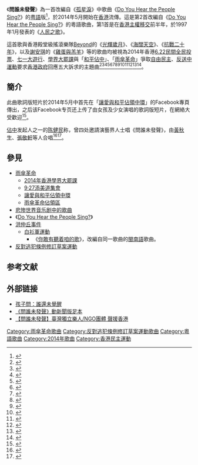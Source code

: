 {{NoteTA
|1=zh-hans:悲惨世界; zh-hant:悲慘世界; zh-cn:悲惨世界; zh-tw:悲慘世界; zh-hk:孤星淚; zh-mo:孤星淚; zh-my:悲惨世界; zh-sg:悲惨世界}}
{{Infobox song
| name          = 問誰未發聲
| type          = song
| artist        = 
| cover         = 
| cover_size    = 
| language      = [[粵語|粵語]]
| written       = 2014年2月至4月
| published     = 2014年5月
| released      = 
| format        = [[網絡歌曲|網絡歌曲]]
| recorded      = 
| genre         = {{le|抗爭歌曲|Protest song}}
| length        = 
| composer      = [[克勞德-米歇爾·勳伯格|克勞德-米歇爾·勳伯格]]、[[阿蘭·鮑伯利|阿蘭·鮑伯利]]
| lyricist      = 
}}
{{External media
| float  = right
| video1 = {{YouTube|o8KX0PboIvU|《問誰未發聲》廣東話版}}
| video2 = {{YouTube|IweBON1Bv_U|《問誰未發聲》英語版}}
| video3 = {{YouTube|o6Geu2bybr0|《問誰未發聲》國語版}}
}}

《'''問誰未發聲'''》為一首改編自《[[孤星淚|孤星淚]]》中歌曲《[[Do_You_Hear_the_People_Sing?|Do You Hear the People Sing?]]》的[[粤語|粤語]]版<ref name=News>{{cite news |title=女童唱《問誰未發聲》支持佔中 |url=http://news.sina.com.hk/news/20140527/-2-3272759/1.html |publisher=新浪香港 |date=2014-05-27 |accessdate=2014-08-13 |archive-url=https://web.archive.org/web/20140813191003/http://news.sina.com.hk/news/20140527/-2-3272759/1.html |archive-date=2014-08-13 |dead-url=yes }}</ref>，於2014年5月開始在[[香港|香港]]流傳。這是第2首改編自《[[Do_You_Hear_the_People_Sing?|Do You Hear the People Sing?]]》的粵語歌曲，第1首是在[[香港主權移交|香港主權移交]]前半年，於1997年1月發表的《[[人民之歌|人民之歌]]》。

這首歌與香港殿堂級搖滾樂隊[[Beyond|Beyond]]的《[[光輝歲月_(專輯)|光輝歲月]]》、《[[海闊天空_(Beyond歌曲)|海闊天空]]》、《[[Together_(EP)|抗戰二十年]]》，以及[[謝安琪|謝安琪]]的《[[雞蛋與羔羊|雞蛋與羔羊]]》等的歌曲均被視為2014年香港[[6.22民間全民投票|6.22民間全民投票]]、[[七一大遊行|七一大遊行]]、[[2014年香港學界大罷課|學界大罷課]]與「[[讓愛與和平佔領中環|和平佔中]]」、「[[雨傘革命|雨傘革命]]」爭取[[自由|自由]][[民主|民主]]、[[反送中運動|反送中運動]]要求[[香港政府|香港政府]]回應五大訴求的主題曲<ref>{{cite news |title=被台灣影響？小女孩主唱 香港占領中環主題曲《誰還未覺醒》 |url=http://www.businessweekly.com.tw/KBlogArticle.aspx?ID=9469&pnumber=1 |publisher=商業周刊 |date=2014-09-29 |accessdate=2014-10-01 |archive-date=2014-10-06 |archive-url=https://web.archive.org/web/20141006144533/http://www.businessweekly.com.tw/KBlogArticle.aspx?ID=9469&pnumber=1 |dead-url=no }}</ref><ref>{{cite news |title=影片:《孩子問:誰還未覺醒》網路熱傳 |url=http://www.epochtimes.com.tw/n92644/影片-孩子問-誰還未覺醒網路熱傳.html |publisher=大紀元時報 |date=2014-05-29 |accessdate=2020-10-04 |archive-date=2017-07-31 |archive-url=https://web.archive.org/web/20170731231427/http://www.epochtimes.com.tw/n92644/%E5%BD%B1%E7%89%87-%E5%AD%A9%E5%AD%90%E5%95%8F-%E8%AA%B0%E9%82%84%E6%9C%AA%E8%A6%BA%E9%86%92%E7%B6%B2%E8%B7%AF%E7%86%B1%E5%82%B3.html |dead-url=no }}</ref><ref>{{cite news |title=13000人罷課拒認命 |url=http://www.inmediahk.net/13000e |publisher=香港獨立媒體 |date=2014-09-22 |accessdate=2014-10-01 |archive-date=2014-10-06 |archive-url=https://web.archive.org/web/20141006092217/http://www.inmediahk.net/13000e |dead-url=no }}</ref><ref>{{cite news |title=萬人罷課 高呼「拒絕認命」港府：尊重同學追求民主 信政制能邁步 |url=http://www.mingpaocanada.com/Tor/htm/News/20140923/tac1_r.htm |publisher=明報 |date=2014-09-23 |accessdate=2014-10-01 |archive-date=2014-09-28 |archive-url=https://web.archive.org/web/20140928083832/http://www.mingpaocanada.com/Tor/htm/News/20140923/tac1_r.htm |dead-url=no }}</ref><ref>{{cite news |title=Beyond「海闊天空」成佔中曲 歌詞貼切！ |url=http://www.nexttv.com.tw/news/realtime/international/11151047/privacy |publisher=壹電視 |date=2014-09-30 |accessdate=2014-10-01 |archive-date=2014-10-06 |archive-url=https://web.archive.org/web/20141006070106/http://www.nexttv.com.tw/news/realtime/international/11151047/privacy |dead-url=no }}</ref><ref>{{cite news |title=Beyond黃家駒精神不死　《海闊天空》成民運聖歌 |url=http://www.appledaily.com.tw/realtimenews/article/entertainment/20141001/479647/ |publisher=台灣蘋果日報 |date=2014-10-01 |accessdate=2014-10-01 |archive-date=2014-10-06 |archive-url=https://web.archive.org/web/20141006114419/http://www.appledaily.com.tw/realtimenews/article/entertainment/20141001/479647/ |dead-url=no }}</ref><ref>{{cite news |title=因為不羈放縱愛自由　Beyond《海闊天空》成佔中主題曲 |url=http://www.ettoday.net/news/20140930/407523.htm?from=easynews |publisher=ETtoday |date=2014-09-30 |accessdate=2014-10-01 |archive-date=2014-10-01 |archive-url=https://web.archive.org/web/20141001171237/http://www.ettoday.net/news/20140930/407523.htm?from=easynews |dead-url=no }}</ref><ref>{{cite news |title=香港佔中／「佔中」打死不退！ 空拍13萬人遍地開花 |url=http://news.tvbs.com.tw/entry/548590 |publisher=TVBS |date=2014-09-30 |accessdate=2014-10-01 |archive-date=2014-10-06 |archive-url=https://web.archive.org/web/20141006085438/http://news.tvbs.com.tw/entry/548590 |dead-url=no }}</ref><ref>{{cite news |title=Beyond挺！ 黃貫中與民眾唱「海闊天空」 |url=http://news.ebc.net.tw/apps/newsList.aspx?id=1412131789 |archive-url=https://web.archive.org/web/20141006065640/http://news.ebc.net.tw/apps/newsList.aspx?id=1412131789 |publisher=東森新聞 |date=2014-10-01 |archive-date=2014-10-06 |accessdate=2014-10-01 |dead-url=yes }}</ref><ref>{{cite news |title=「風雨中抱緊自由」 香港佔中大V隱秘發聲 |url=http://m.ntdtv.com/xtr/mb5/2014/10/01/a1142560.html |archive-url=https://web.archive.org/web/20141006090315/http://m.ntdtv.com/xtr/mb5/2014/10/01/a1142560.html |publisher=新唐人電視台 |date=2014-10-01 |archive-date=2014-10-06 |accessdate=2014-10-01 |dead-url=yes }}</ref><ref>{{cite news |title=謝安琪 Kay Tse《雞蛋與羔羊》 |url=http://www.appledaily.com.tw/realtimenews/article/new/20140630/425521/ |publisher=台灣蘋果日報 |date=2014-06-30 |accessdate=2014-10-01 |archive-date=2014-10-06 |archive-url=https://web.archive.org/web/20141006071146/http://www.appledaily.com.tw/realtimenews/article/new/20140630/425521/ |dead-url=no }}</ref><ref>{{cite news |title=現身金鐘送物資 「學運女神」謝安琪挺佔中 |url=http://video.n.yam.com/20141001588811/現身金鐘送物資%20「學運女神」謝安琪挺佔中 |archive-url=https://web.archive.org/web/20160305111818/http://video.n.yam.com/20141001588811/%E7%8F%BE%E8%BA%AB%E9%87%91%E9%90%98%E9%80%81%E7%89%A9%E8%B3%87%20%E3%80%8C%E5%AD%B8%E9%81%8B%E5%A5%B3%E7%A5%9E%E3%80%8D%E8%AC%9D%E5%AE%89%E7%90%AA%E6%8C%BA%E4%BD%94%E4%B8%AD |publisher=TVBS |date=2014-10-01 |archive-date=2016-03-05 |accessdate=2017-06-25 |dead-url=no }}</ref><ref>{{cite news |title=歌詞敏感點擊近百萬 中宣部查刪2影片 |url=http://www.epochtimes.com.tw/n96081/歌詞敏感點擊近百萬-中宣部查刪2影片.html |publisher=大紀元時報 |date=2014-07-07 |accessdate=2020-10-04 |archive-date=2017-07-31 |archive-url=https://web.archive.org/web/20170731232439/http://www.epochtimes.com.tw/n96081/%E6%AD%8C%E8%A9%9E%E6%95%8F%E6%84%9F%E9%BB%9E%E6%93%8A%E8%BF%91%E7%99%BE%E8%90%AC-%E4%B8%AD%E5%AE%A3%E9%83%A8%E6%9F%A5%E5%88%AA2%E5%BD%B1%E7%89%87.html |dead-url=no }}</ref>。

== 簡介 ==
此曲歌詞版短片於2014年5月中首先在「[[讓愛與和平佔領中環|讓愛與和平佔領中環]]」的Facebook專頁傳出，之后该Facebook专页还上传了由女孩及少女演唱的歌詞版短片，在網絡大受歡迎<ref>{{cite news |title=誰還未發聲 誰要認命噤聲 |url=http://thehousenews.com/politics/誰還未發聲-誰要認命噤聲/ |archive-url=https://web.archive.org/web/20140604085116/http://thehousenews.com/politics/%E8%AA%B0%E9%82%84%E6%9C%AA%E7%99%BC%E8%81%B2-%E8%AA%B0%E8%A6%81%E8%AA%8D%E5%91%BD%E5%99%A4%E8%81%B2/ |publisher=主場新聞 |date=2014-05-26 |archive-date=2014-06-04 |deadurl=yes |accessdate=2014-08-13 }}</ref>。

[[佔中|佔中]]发起人之一的[[陈健民_(社会学者)|陈健民]]称，曾四处邀請演藝界人士唱《問誰未發聲》，由[[黃秋生|黃秋生]]、[[張敬軒|張敬軒]]等人合唱<ref>{{cite news |title=黃秋生，張敬軒等人合唱《问谁未发声》 |url=http://17173.tv.sohu.com/v_102_617/MTY4MTA2NTk.html |archive-url=https://web.archive.org/web/20141006100235/http://17173.tv.sohu.com/v_102_617/MTY4MTA2NTk.html |publisher=搜狐 |archive-date=2014-10-06 |deadurl=yes |accessdate=2014-10-02 }}</ref><ref>{{cite news |title=黃秋生張敬軒唱《問誰未發聲》 軒仔撐長毛批林鄭 |url=http://hk.apple.nextmedia.com/realtime/news/20140602/52539276 |publisher=香港蘋果日報 |date=2014-06-02 |accessdate=2014-08-13 |archive-date=2017-02-01 |archive-url=https://web.archive.org/web/20170201234440/http://hk.apple.nextmedia.com/realtime/news/20140602/52539276 |dead-url=no }}</ref>。

== 參見 ==
* [[雨傘革命|雨傘革命]]
** [[2014年香港學界大罷課|2014年香港學界大罷課]]
** [[9·27添美道集會|9·27添美道集會]]
** [[讓愛與和平佔領中環|讓愛與和平佔領中環]]
** [[雨傘革命佔領區|雨傘革命佔領區]]
* [[悲惨世界音乐剧中的歌曲|悲惨世界音乐剧中的歌曲]]
* 《[[Do_You_Hear_the_People_Sing?|Do You Hear the People Sing?]]》
* [[洪仲丘事件|洪仲丘事件]]
** [[白衫軍運動|白衫軍運動]]
*** 《[[你敢有聽着咱的歌|你敢有聽着咱的歌]]》，改編自同一歌曲的[[閩南語|閩南語]]歌曲。
* [[反對逃犯條例修訂草案運動|反對逃犯條例修訂草案運動]]

== 参考文献 ==
{{Reflist|2}}

== 外部链接 ==
* [https://www.youtube.com/watch?v=G7Zt639NdUM 孩子問：誰還未覺醒]{{Wayback|url=https://www.youtube.com/watch?v=G7Zt639NdUM |date=20201119182628 }}
* [https://www.youtube.com/watch?v=7B2wDTTH6FM 《問誰未發聲》動新聞版足本]{{Wayback|url=https://www.youtube.com/watch?v=7B2wDTTH6FM |date=20200807111005 }}
* [https://www.youtube.com/watch?v=GLgnTCCwiIw 【問誰未發聲】臺灣獨立樂人/NGO團體 聲援香港]{{Wayback|url=https://www.youtube.com/watch?v=GLgnTCCwiIw |date=20200807110952 }}
<!--* {{evchk|問誰未發聲}}-->

{{雨傘革命}}
{{香港逃犯條例爭議}}

[[Category:雨傘革命歌曲|Category:雨傘革命歌曲]]
[[Category:反對逃犯條例修訂草案運動歌曲|Category:反對逃犯條例修訂草案運動歌曲]]
[[Category:粵語歌曲|Category:粵語歌曲]]
[[Category:2014年歌曲|Category:2014年歌曲]]
[[Category:香港民主運動|Category:香港民主運動]]